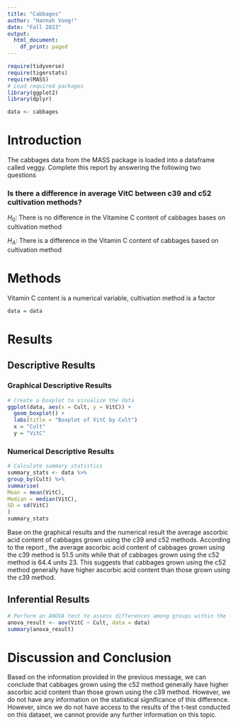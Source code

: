 ```yaml
---
title: "Cabbages"
author: "Hannah Vong!"
date: "Fall 2023"
output:
  html_document:
    df_print: paged
---
```


```r
require(tidyverse)
require(tigerstats)
require(MASS)
# Load required packages
library(ggplot2)
library(dplyr)

data <- cabbages
```
  
# Introduction

<!--In this section you explain what you are trying to show.  Where did the data come from?  What is the research or other question you are trying to answer?!-->
 The cabbages data from the MASS package is loaded into a dataframe called veggy. Complete this report by answering the following two questions  
 
### Is there a difference in average VitC between c39 and c52 cultivation methods?  

$H_0$: There is no difference in the Vitamine C content of cabbages bases on cultivation method

$H_A$: There is a difference in the Vitamin C content of cabbages based on cultivation method


# Methods

<!--Decide on your methods:  use "variable analysis" or other appropriate descriptors.  Make sure to choose at least one graphical method and at least one numerical method.!-->

Vitamin C content is a numerical variable, cultivation method is a factor

```r
data = data

```


# Results

<!--Divide this section into two sub-sections:  One for your descriptive  results and one for your inferential results.!-->

## Descriptive Results

### Graphical Descriptive Results

<!--Graphical results here.  Make sure to show your code.  Provide appropriate labels for axes, giving units if possible, and provide a good title for the graph, too.  Use the graphical results to describe the patterns if any that exist in the data as focused toward the research question!-->

```r
# Create a boxplot to visualize the data
ggplot(data, aes(x = Cult, y = VitC)) +
  geom_boxplot() +
  labs(title = "Boxplot of VitC by Cult")
  x = "Cult"
  y = "VitC"
```




### Numerical Descriptive Results

<!--Numerical results go here. Use the numerical results to describe the patterns if any that exist in the data as focused toward the research question!-->

```r
# Calculate summary statistics
summary_stats <- data %>%
group_by(Cult) %>%
summarise(
Mean = mean(VitC),
Median = median(VitC),
SD = sd(VitC)
)
summary_stats

```
Base on the graphical results  and the numerical result the average ascorbic acid content of cabbages grown using the c39 and c52 methods. According to the report , the average ascorbic acid content of cabbages grown using the c39 method is 51.5 units while that of cabbages grown using the c52 method is 64.4 units 23. This suggests that cabbages grown using the c52 method generally have higher ascorbic acid content than those grown using the c39 method.

## Inferential Results

<!--State hypothesis clearly.  Make sure your discussion of the inferential test covers all the aspects that the test output produces, such as test statistic, p-value etc.  Make a decision about the null hypothesis, explain the assumptions on which the selected test/procedure was based, and why the chosen procedure satisfys the assumptions and is appropriate to answer the research question!-->

```r
# Perform an ANOVA test to assess differences among groups within the factor variable
anova_result <- aov(VitC ~ Cult, data = data)
summary(anova_result)


```



# Discussion and Conclusion 
<!--Discussion and conclusion here.  If you found a relationship be sure to consider whether the relationship occurs because one of the variavbles causes the other, or whether they perhasps are related for some other reason.  Watch the chapter 6 videos from the GeorgeTown videos collection.!-->


Based on the information provided in the previous message, we can conclude that cabbages grown using the c52 method generally have higher ascorbic acid content than those grown using the c39 method. However, we do not have any information on the statistical significance of this difference.
However, since we do not have access to the results of the t-test conducted on this dataset, we cannot provide any further information on this topic.
